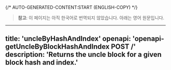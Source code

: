 {/* AUTO-GENERATED-CONTENT:START (ENGLISH-COPY) */}
> **참고**: 이 페이지는 아직 한국어로 번역되지 않았습니다. 아래는 영어 원문입니다.

---
title: 'uncleByHashAndIndex'
openapi: 'openapi-getUncleByBlockHashAndIndex POST /'
description: 'Returns the uncle block for a given block hash and index.'
---